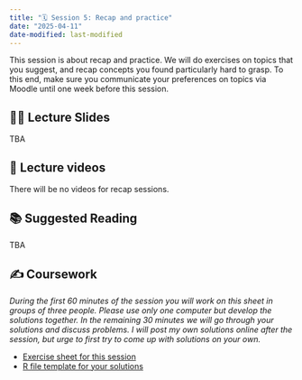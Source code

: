 ```yaml
---
title: "🗓️ Session 5: Recap and practice"
date: "2025-04-11"
date-modified: last-modified
---
```


This session is about recap and practice. We will do exercises on topics that
you suggest, and recap concepts you found particularly hard to grasp. To this
end, make sure you communicate your preferences on topics via Moodle until 
one week before this session.

## 👨‍🏫 Lecture Slides 

TBA

## 🎥 Lecture videos 

There will be no videos for recap sessions.

## 📚 Suggested Reading

TBA

## ✍️ Coursework

*During the first 60 minutes of the session you will work on this sheet in groups*
*of three people. Please use only one computer but develop the solutions together.*
*In the remaining 30 minutes we will go through your solutions and discuss problems.*
*I will post my own solutions online after the session, but urge to first try*
*to come up with solutions on your own.*

- [Exercise sheet for this session](session05-exercises.qmd)
- [R file template for your solutions](https://gist.github.com/graebnerc/3725a703f7fcbc6d429993810d7a81fd)

<!---
- [Possible solutions to the exercises](session05-solutions.qmd)
--->